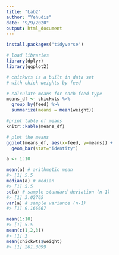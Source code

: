 ```yaml
---
title: "Lab2"
author: "Yehudis"
date: "9/9/2020"
output: html_document
---
```

```r
install.packages("tidyverse")
```


```r
# load libraries
library(dplyr)
library(ggplot2)

# chickwts is a built in data set
# with chick weights by feed

# calculate means for each feed type
means_df <- chickwts %>%
  group_by(feed) %>%
  summarize(means = mean(weight))

#print table of means
knitr::kable(means_df)
```
```r
# plot the means
ggplot(means_df, aes(x=feed, y=means)) +
  geom_bar(stat="identity")
```
```r
a <- 1:10

mean(a) # arithmetic mean
#> [1] 5.5
median(a) # median
#> [1] 5.5
sd(a) # sample standard deviation (n-1)
#> [1] 3.02765
var(a) # sample variance (n-1)
#> [1] 9.166667
```
```r
mean(1:10)
#> [1] 5.5
mean(c(1,2,3))
#> [1] 2
mean(chickwts$weight)
#> [1] 261.3099
```
```r

```

